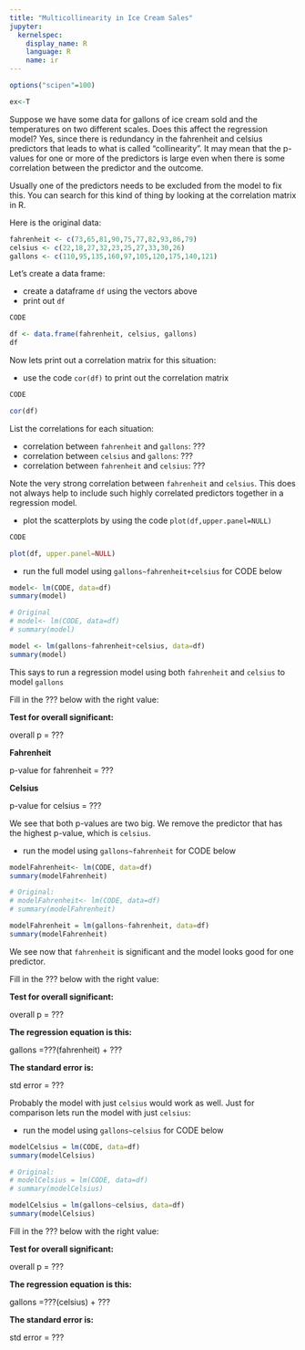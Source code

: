 ```yaml
---
title: "Multicollinearity in Ice Cream Sales"
jupyter:
  kernelspec:
    display_name: R
    language: R
    name: ir
---
```


```r
options("scipen"=100)
```

```r
ex<-T
```
Suppose we have some data for gallons of ice cream sold and the temperatures on two different scales. Does this affect the regression model? Yes, since there is redundancy in the fahrenheit and celsius predictors that leads to what is called "collinearity". It may mean that the p-values for one or more of the predictors is large even when there is some correlation between the predictor and the outcome.   

Usually one of the predictors needs to be excluded from the model to fix this. You can search for this kind of thing by looking at the correlation matrix in R.   

Here is the original data:   

```r
fahrenheit <- c(73,65,81,90,75,77,82,93,86,79)
celsius <- c(22,18,27,32,23,25,27,33,30,26)
gallons <- c(110,95,135,160,97,105,120,175,140,121)
```

Let's create a data frame:

- create a dataframe `df` using the vectors above
- print out `df`
```r
CODE
```
```r
df <- data.frame(fahrenheit, celsius, gallons)
df
```

Now lets print out a correlation matrix for this situation:

- use the code `cor(df)` to print out the correlation matrix
```r
CODE
```
```r
cor(df)
```

List the correlations for each situation:

- correlation between `fahrenheit` and `gallons`: ???
- correlation between `celsius` and `gallons`: ???
- correlation between `fahrenheit` and `celsius`: ???

Note the very strong correlation between `fahrenheit` and `celsius`. This does not always help to include such highly correlated predictors together in a regression model.

- plot the scatterplots by using the code `plot(df,upper.panel=NULL)`
```r
CODE
```
```r
plot(df, upper.panel=NULL)
```

- run the full model using `gallons~fahrenheit+celsius` for CODE below 
```r
model<- lm(CODE, data=df)
summary(model)
```
```r
# Original
# model<- lm(CODE, data=df)
# summary(model)

model <- lm(gallons~fahrenheit+celsius, data=df)
summary(model)
```

This says to run a regression model using both `fahrenheit` and `celsius` to model `gallons`

Fill in the ??? below with the right value:

**Test for overall significant:**

overall p = ??? 

**Fahrenheit**

p-value for fahrenheit = ??? 

**Celsius**

p-value for celsius = ??? 


We see that both p-values are two big. We remove the predictor that has the highest p-value, which is `celsius`. 

- run the model using `gallons~fahrenheit` for CODE below 
```r
modelFahrenheit<- lm(CODE, data=df)
summary(modelFahrenheit)
```
```r
# Original:
# modelFahrenheit<- lm(CODE, data=df)
# summary(modelFahrenheit)

modelFahrenheit = lm(gallons~fahrenheit, data=df)
summary(modelFahrenheit)
```

We see now that `fahrenheit` is significant and the model looks good for one predictor. 

Fill in the ??? below with the right value:

**Test for overall significant:**

overall p = ??? 

**The regression equation is this:**

gallons =???(fahrenheit) + ???   

**The standard error is:**

std error = ???

Probably the model with just `celsius` would work as well. Just for comparison lets  run the model with just `celsius`: 

- run the model using `gallons~celsius` for CODE below
```r
modelCelsius = lm(CODE, data=df)
summary(modelCelsius)
```
```r
# Original:
# modelCelsius = lm(CODE, data=df)
# summary(modelCelsius)

modelCelsius = lm(gallons~celsius, data=df)
summary(modelCelsius)
```

Fill in the ??? below with the right value:

**Test for overall significant:**

overall p = ??? 

**The regression equation is this:**

gallons =???(celsius) + ???   

**The standard error is:**

std error = ???
